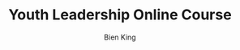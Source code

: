 ---
title: "Youth Leadership Online Course"
courseImage: "./assets/slide_animation.png"
videoID: "H0haaKvTQk0"
author: "Bien King"
initialCTAText: "Get Started"
initialCTAColor: "blue"
initialCTALink: "curriculum"
initialCTATextColor: "white"
overviewHeading: "Course Overview"
overviewBody: |
    Welcome to the Youth for Our Planet’s Youth Leadership online course. We will help you explore and find your Changemaker Identity to help you in your journey towards environmental action.

    This course will provide resources for 6 different types of Changemaker Identity. You can either go through all the modules for all changemaker identities or just focus on completing the videos and activities outlined under a changemaker identity section.

    Remember all modules are designed to provide the foundations for skills development and knowledge building in whichever changemaker identity you decide to choose so we definitely encourage you to check them all out!

    Changemaker Identity - The Advocate 
    If you are passionate about political activism or are seeking to reach decision-makers to convince them to act, on behalf of people and planet, then you will need to complete Modules number 3, 12, and 15.

    Changemaker Identity - The Entrepreneur 
    If you are keen to come up with new ideas to solve problems and make theoretical ideas for projects, programmes and campaigns a practical reality,  then you will need to complete Modules number 4, 16, 17.

    Changemaker Identity - The Mobilizer 
    If you are looking to build support for a cause in a physical or online community and give people direction and inspiration, then you will need to complete Modules number 5, 13, 14.

    Changemaker Identity - The Influencer 
    If you are leading the way through example and enjoy creating a platform to broaden your circle of influence through social media or social campaigns,  then you will need to complete Modules number 7, 8, 10.

    Changemaker Identity - The Supporter 
    If you are keen to contribute to a cause or project and committed to playing a role and bringing your skills and energy to an existing project to maximise impact,  then you will need to complete Modules number 1, 6, 11.

    Changemaker Identity - The Shaper 
    If you love getting your hands dirty to make changes directly – be it through conservation volunteering, volunteering to help turn grey spaces greener, planting trees, initiating school eco-clubs and other eco-projects,  then you will need to complete Modules number 2 and 9.

    We hope this online course helps you in finding your Changemaker identity.  

    Tag us on social media with the hashtag LeadforOurPlanet to update us with your changemaker journey.
faqHeading: "FAQs"
faqBody: |
    1. How long does the course take?
    About 4 hours.
    2. Is the course free?
    Yes!
    3. Will I get a certificate?
    Yes! You will get a certificate per Changemaker Identity section that you complete by watching the videos and completing the pre- and post-course reflection questionnaire.
closingCTAText: "Get Started"
closingCTAColor: "soft green"
closingCTALink: "curriculum"
closingCTATextColor: "white"
contactHeading: "Contact"
contactBody: Questions? Email [sustainability@letsreinvent.org]
---
